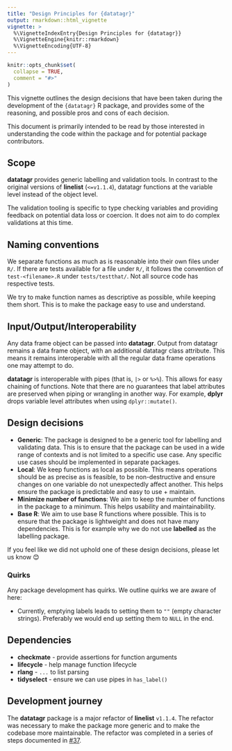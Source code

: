 ```yaml
---
title: "Design Principles for {datatagr}"
output: rmarkdown::html_vignette
vignette: >
  %\VignetteIndexEntry{Design Principles for {datatagr}}
  %\VignetteEngine{knitr::rmarkdown}
  %\VignetteEncoding{UTF-8}
---
```


```r
knitr::opts_chunk$set(
  collapse = TRUE,
  comment = "#>"
)
```

This vignette outlines the design decisions that have been taken during the development of the `{datatagr}` R package, and provides some of the reasoning, and possible pros and cons of each decision.

This document is primarily intended to be read by those interested in understanding the code within the package and for potential package contributors.

<!-- Text in angular brackets (<>) is to guide what to include for each section please delete the guidelines and replace for your package.

None of the sections are required, feel free to remove any sections not relevant to your package or add new sections if helpful. -->

## Scope

**datatagr** provides generic labelling and validation tools. In contrast to the original versions of **linelist** (`<=v1.1.4`), datatagr functions at the variable level instead of the object level. 

The validation tooling is specific to type checking variables and providing feedback on potential data loss or coercion. It does not aim to do complex validations at this time.

## Naming conventions

We separate functions as much as is reasonable into their own files under `R/`. If there are tests available for a file under `R/`, it follows the convention of `test-<filename>.R` under `tests/testthat/`. Not all source code has respective tests. 

We try to make function names as descriptive as possible, while keeping them short. This is to make the package easy to use and understand.

## Input/Output/Interoperability

Any data frame object can be passed into **datatagr**. Output from datatagr remains a data frame object, with an additional datatagr class attribute. This means it remains interoperable with all the regular data frame operations one may attempt to do. 

**datatagr** is interoperable with pipes (that is, `|>` or `%>%`). This allows for easy chaining of functions. Note that there are no guarantees that label attributes are preserved when piping or wrangling in another way. For example, **dplyr** drops variable level attributes when using `dplyr::mutate()`.

## Design decisions

* **Generic**: The package is designed to be a generic tool for labelling and validating data. This is to ensure that the package can be used in a wide range of contexts and is not limited to a specific use case. Any specific use cases should be implemented in separate packages.
* **Local**: We keep functions as local as possible. This means operations should be as precise as is feasible, to be non-destructive and ensure changes on one variable do not unexpectedly affect another. This helps ensure the package is predictable and easy to use + maintain.
* **Minimize number of functions**: We aim to keep the number of functions in the package to a minimum. This helps usability and maintainability.
* **Base R**: We aim to use base R functions where possible. This is to ensure that the package is lightweight and does not have many dependencies. This is for example why we do not use **labelled** as the labelling package.

If you feel like we did not uphold one of these design decisions, please let us know 😊

### Quirks

Any package development has quirks. We outline quirks we are aware of here:

* Currently, emptying labels leads to setting them to `""` (empty character strings). Preferably we would end up setting them to `NULL` in the end.

## Dependencies

* **checkmate** - provide assertions for function arguments
* **lifecycle** - help manage function lifecycle
* **rlang** - `...` to list parsing
* **tidyselect** - ensure we can use pipes in `has_label()`

## Development journey

The **datatagr** package is a major refactor of **linelist** `v1.1.4`. The refactor was necessary to make the package more generic and to make the codebase more maintainable. The refactor was completed in a series of steps documented in [#37](https://github.com/epiverse-trace/datatagr/pull/37).
